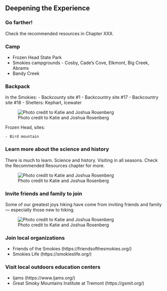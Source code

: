 ## Deepening the Experience

### Go farther!

Check the recommended resources in Chapter XXX.

### Camp 

- Frozen Head State Park
- Smokies campgrounds - Cosby, Cade's Cove, Elkmont, Big Creek, Abrams
- Bandy Creek

### Backpack

In the Smokies:
	- Backcounty site #1
	- Backcountry site #17
	- Backcountry site #18
	- Shelters: Kephart, Icewater

![Photo credit to Katie and Joshua Rosenberg](img/leconte-summit.jpeg)

Frozen Head, sites:

	- Bird mountain	

### Learn more about the science and history

There is much to learn. Science and history. Visiting in all seasons. Check the Recommended Resources chapter for more.

![Photo credit to Katie and Joshua Rosenberg](img/maple leaf.jpeg)

### Invite friends and family to join

Some of our greatest joys hiking have come from inviting friends and family --- especially those new to hiking.

![Photo credit to Katie and Joshua Rosenberg](img/kids-leconte.jpeg)

### Join local organizations

- Friends of the Smokies (https://friendsofthesmokies.org/)
- Smokies Life (https://smokieslife.org/)

### Visit local outdoors education centers

- Ijams (https://www.ijams.org/)
- Great Smoky Mountains Institute at Tremont (https://gsmit.org/)

